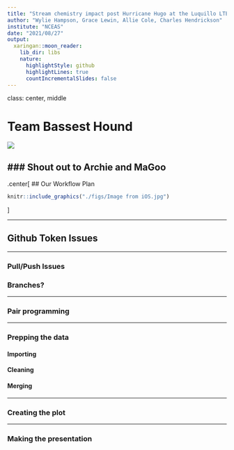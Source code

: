 ```yaml
---
title: "Stream chemistry impact post Hurricane Hugo at the Luquillo LTER"
author: "Wylie Hampson, Grace Lewin, Allie Cole, Charles Hendrickson"
institute: "NCEAS"
date: "2021/08/27"
output:
  xaringan::moon_reader:
    lib_dir: libs
    nature:
      highlightStyle: github
      highlightLines: true
      countIncrementalSlides: false
---
```


class: center, middle

# Team Bassest Hound

![](https://c.tenor.com/9qULyJPV-7AAAAAd/bassethound-dog-cute.gif)

### Shout out to Archie and MaGoo
---
.center[
## Our Workflow Plan
```r
knitr::include_graphics("./figs/Image from iOS.jpg")
```
]

---

## Github Token Issues


---

### Pull/Push Issues

### Branches?

---

### Pair programming

---

### Prepping the data
#### Importing
#### Cleaning
#### Merging

---

### Creating the plot

---

### Making the presentation







